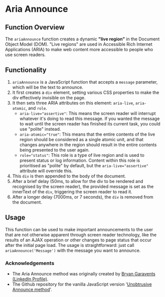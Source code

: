 
<Meta title="Accessible Components Library/ARIA Announce Live Region Technique explained" />

<h1>Aria Announce</h1>

<h2>Function Overview</h2>
<p>
  The <code>ariaAnnounce</code> function creates a dynamic <strong>"live region"</strong> in the Document Object Model (DOM). "Live regions" are used in Accessible Rich Internet Applications (ARIA) to make web content more accessible to people who use screen readers.
</p>

<h2>Functionality</h2>
<ol>
  <li>
    <code>ariaAnnounce</code> is a JavaScript function that accepts a <code>message</code> parameter, which will be the text to announce.
  </li>
  <li>
    It first creates a <code>div</code> element, setting various CSS properties to make the div effectively invisible on the page.
  </li>
  <li>
    It then sets three ARIA attributes on this element: <code>aria-live</code>, <code>aria-atomic</code>, and <code>role</code>.
    <ul>
      <li>
        <code>aria-live="assertive"</code>: This means the screen reader will interrupt whatever it's doing to read this message. If you wanted the message to wait until the screen reader has finished its current task, you could use "polite" instead.
      </li>
      <li>
        <code>aria-atomic="true"</code>: This means that the entire contents of the live region should be considered as a single atomic unit, and that changes anywhere in the region should result in the entire contents being presented to the user again.
      </li>
      <li>
        <code>role="status"</code>: This role is a type of live region and is used to present status or log information. Content within this role is prioritised as "polite" by default, but the <code>aria-live="assertive"</code> attribute will override this.
      </li>
    </ul>
  </li>
  <li>
    This <code>div</code> is then appended to the body of the document.
  </li>
  <li>
    After a brief delay (50ms, to allow for the div to be rendered and recognised by the screen reader), the provided message is set as the innerText of the <code>div</code>, triggering the screen reader to read it.
  </li>
  <li>
    After a longer delay (7000ms, or 7 seconds), the <code>div</code> is removed from the document.
  </li>
</ol>

<h2>Usage</h2>
<p>
  This function can be used to make important announcements to the user that are not otherwise apparent through screen reader technology, like the results of an AJAX operation or other changes to page status that occur after the initial page load. The usage is straightforward: just call <code>ariaAnnounce('Message')</code> with the message you want to announce.
</p>

<h3>Acknowledgements</h3>
<ul>
<li>The Aria Announce method was originally created by <a href="https://www.linkedin.com/in/bgaraventa/">Bryan Garavents (LinkedIn Profile)</a>.</li>
<li>The Github repository for the vanilla JavaScript version '<a href="https://github.com/WhatSock/aria-announce">Unobtrusive Announce method</a>'.</li>
</ul>